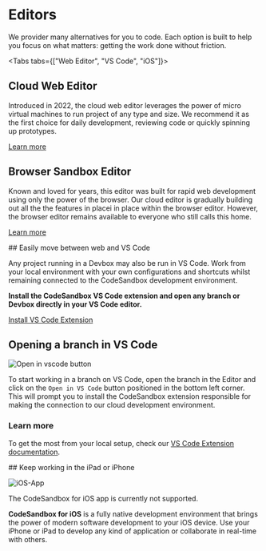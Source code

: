 
# Editors

We provider many alternatives for you to code. Each option is built to help you focus on what matters: getting the work done without friction.

<Tabs tabs={["Web Editor", "VS Code", "iOS"]}>

<WrapContent>

## Cloud Web Editor

Introduced in 2022, the cloud web editor leverages the power of micro virtual machines to run project of any type and size. We recommend it as the first choice for daily development, reviewing code or quickly spinning up prototypes.

[Learn more](/learn/devboxes/editors?tab=devbox)

## Browser Sandbox Editor

Known and loved for years, this editor was built for rapid web development using only the power of the browser. Our cloud editor is gradually building out all the the features in placei in place within the browser editor. However, the browser editor remains available to everyone who still calls this home.

[Learn more](/docs/learn/devboxes/editors?tab=sandbox)

</WrapContent>

<WrapContent>
## Easily move between web and VS Code

Any project running in a Devbox may also be run in VS Code. Work from your local environment with your own configurations and shortcuts whilst remaining connected to the CodeSandbox development environment.

**Install the CodeSandbox VS Code extension and open any branch or Devbox directly in your VS Code editor.**

[Install VS Code Extension](https://marketplace.visualstudio.com/items?itemName=CodeSandbox-io.codesandbox-projects)

## Opening a branch in VS Code

![Open in vscode button](../images/getting-openvscode.jpg)

To start working in a branch on VS Code, open the branch in the Editor and click on the `Open in VS Code` button positioned in the bottom left corner. This will prompt you to install the CodeSandbox extension responsible for making the connection to our cloud development environment.

### Learn more

To get the most from your local setup, check our [VS Code Extension documentation](/learn/editors/vscode/overview).

</WrapContent>

<WrapContent>
## Keep working in the iPad or iPhone

![iOS-App](../images/iOS-iPad.jpg)

<Callout emoji="ℹ️">
The CodeSandbox for iOS app is currently not supported.
</Callout>

**CodeSandbox for iOS** is a fully native development environment that brings the power of modern software development to your iOS device. Use your iPhone or iPad to develop any kind of application or collaborate in real-time with others.

</WrapContent>
    
</Tabs>
